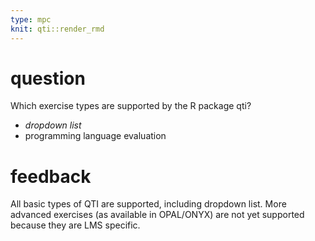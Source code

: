 ```yaml
---
type: mpc
knit: qti::render_rmd
---
```


# question

Which exercise types are supported by the R package qti?

- *dropdown list*
- programming language evaluation

# feedback

All basic types of QTI are supported, including dropdown list. More advanced exercises (as available in OPAL/ONYX) are not yet supported because they are LMS specific.
